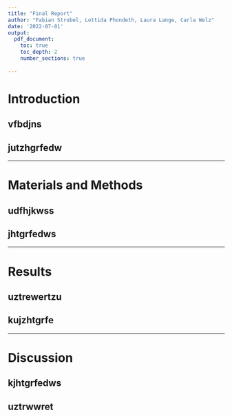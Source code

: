 ```yaml
---
title: "Final Report"
author: "Fabian Strobel, Lottida Phondeth, Laura Lange, Carla Welz"
date: '2022-07-01'
output:
  pdf_document: 
    toc: true
    toc_depth: 2
    number_sections: true
   
---
```


# Introduction
## vfbdjns
## jutzhgrfedw

***
# Materials and Methods
## udfhjkwss
## jhtgrfedws

***
# Results
## uztrewertzu
## kujzhtgrfe

***
# Discussion
## kjhtgrfedws
## uztrwwret